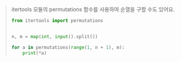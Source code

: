 > itertools 모듈의 permutations 함수를 사용하여 순열을 구할 수도 있어요.
>
> ```python
> from itertools import permutations
>
>
> n, m = map(int, input().split())
>
> for a in permutations(range(1, n + 1), m):
>     print(*a)
> ```
